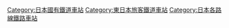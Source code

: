 [[Category:日本國有鐵道車站|Category:日本國有鐵道車站]]
[[Category:東日本旅客鐵道車站|Category:東日本旅客鐵道車站]]
[[Category:日本各路線鐵路車站|Category:日本各路線鐵路車站]]
{{DEFAULTSORT:Ou}}